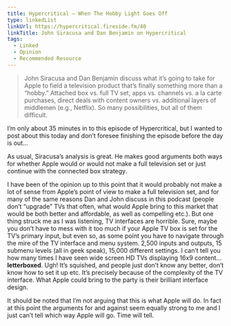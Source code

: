 ```yaml
---
title: Hypercritical — When The Hobby Light Goes Off
type: linkedList
linkUrl: https://hypercritical.fireside.fm/40
linkTitle: John Siracusa and Dan Benjamin on Hypercritical
tags:
  - Linked
  - Opinion
  - Recommended Resource
---
```


> John Siracusa and Dan Benjamin discuss what it’s going to take for Apple to field a television product that’s finally something more than a “hobby.” Attached box vs. full TV set, apps vs. channels vs. a la carte purchases, direct deals with content owners vs. additional layers of middlemen (e.g., Netflix). So many possibilities, but all of them difficult.

I’m only about 35 minutes in to this episode of Hypercritical, but I wanted to post about this today and don’t foresee finishing the episode before the day is out…

As usual, Siracusa’s analysis is great. He makes good arguments both ways for whether Apple would or would not make a full television set or just continue with the connected box strategy.

I have been of the opinion up to this point that it would probably not make a lot of sense from Apple’s point of view to make a full television set, and for many of the same reasons Dan and John discuss in this podcast (people don’t “upgrade” TVs that often, what would Apple bring to this market that would be both better and affordable, as well as compelling etc.). But one thing struck me as I was listening, TV interfaces are horrible. Sure, maybe you don’t have to mess with it too much if your Apple TV box is set for the TV’s primary input, but even so, as some point you have to navigate through the mire of the TV interface and menu system. 2,500 inputs and outputs, 15 submenu levels (all in geek speak), 15,000 different settings. I can’t tell you how many times I have seen wide screen HD TVs displaying 16x9 content… **letterboxed**. Ugh! It’s squished, and people just don’t know any better, don’t know how to set it up etc. It’s precisely because of the complexity of the TV interface. What Apple could bring to the party is their brilliant interface design.

It should be noted that I’m not arguing that this is what Apple will do. In fact at this point the arguments for and against seem equally strong to me and I just can’t tell which way Apple will go. Time will tell.
